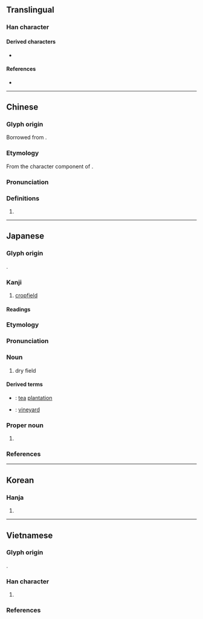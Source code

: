 {{character info/new}}
==Translingual==

===Han character===
{{Han char|rn=102|rad=田|as=04|sn=9|four=96800|canj=FW|ids=⿰火田}}

====Derived characters====
* {{l|mul|[[𬊴]]}}

====References====
* {{Han ref|kx=0760.341|dkj=21797|dj=1078.170|hdz=32195.110|uh=7551|ud=30033}}

----

==Chinese==
{{zh-forms}}

===Glyph origin===
Borrowed from {{bor|zh|ja|畑}}.

===Etymology===
From the character component of {{zh-l|田|[[field]]}}.

===Pronunciation===
{{zh-pron
|m=tián
|c=tin4
|cat=
}}

===Definitions===
{{zh-hanzi}}

# {{n-g|Used in Japanese personal names.}}

----

==Japanese==

===Glyph origin===
{{ja-etym-kokuji}}.

{{Han compound|ls=ic|火#Japanese|c1=s|t1=[[fire]]|田#Japanese|c2=s|t2=[[field]]}}

===Kanji===
{{ja-kanji|grade=3|rs=田04}}

# [[cropfield]]

====Readings====
{{ja-readings
|kun=はた-, はたけ-
}}

===Etymology===
{{wp|lang=ja}}
{{ja-kanjitab|はたけ|yomi=k}}
{{rfe|ja}}

===Pronunciation===
{{ja-pron|yomi=k|はたけ|acc=0|acc_ref=DJR}}

===Noun===
{{ja-noun|はたけ}}

# dry field

====Derived terms====
{{der-top}}
* {{ja-r|茶%畑|ちゃ%ばたけ}}: [[tea]] [[plantation]]
* {{ja-r|葡萄%畑|ぶどう%ばたけ}}: [[vineyard]]
{{der-bottom}}

===Proper noun===
{{ja-pos|はた|proper}}

# {{surname|ja|sort=はた}}

===References===
<references/>

----

==Korean==

===Hanja===
{{ko-hanja|hangeul=[[전]]|eumhun=|rv=jeon|mr=chŏn|y=cen}}

# {{rfdef|ko|sort=田04}}

----

==Vietnamese==

===Glyph origin===
{{Han compound|火#Vietnamese|田#Vietnamese|c1=s|c2=p|t1=fire|tr2={{l|vi|điền}}|ls=psc}}.

===Han character===
{{vi-readings|rs=田04
|nom=đèn-tdcndg;tdcntd;gdhn;genibrel;taberd, dền-gdhn, vặc-btcn
}}

# {{Nom form of|đèn|[[lamp]]}}

===References===
<references/>